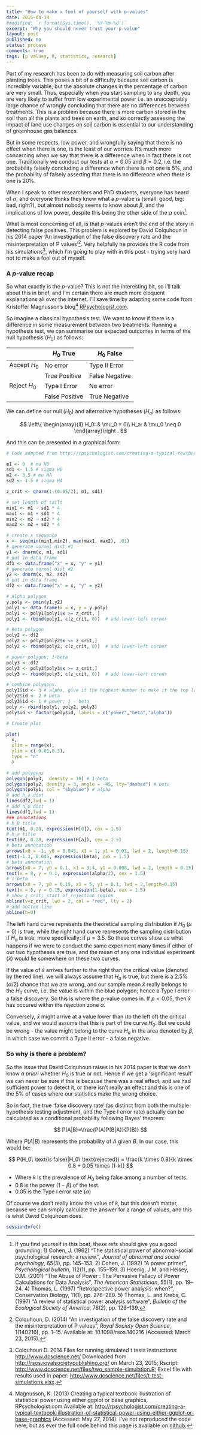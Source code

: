 ```yaml
---
title: "How to make a fool of yourself with p-values"
date: 2015-04-14
#modified: `r format(Sys.time(), '%Y-%m-%d')`
excerpt: "Why you should never trust your p-value"
layout: post
published: no
status: process
comments: true
tags: [p values, R, statistics, research]
---
```


Part of my research has been to do with measuring soil carbon after planting trees. This poses a bit of a difficulty because soil carbon is incredibly variable, but the absolute changes in the percentage of carbon are very small.
Thus, especially when you start sampling to any depth, you are very likely to suffer from low experimental power i.e. an unacceptably large chance of wrongly concluding that there are no differences between treatments.
This is a problem because there is more carbon stored in the soil than all the plants and trees on earth, and so correctly assessing the impact of land use changes on soil carbon is essential to our understanding of greenhouse gas balances.

But in some respects, low power, and wrongfully saying that there is no effect when there is one, is the least of our worries.
It's much more concerning when we say that there is a difference when in fact there is not one.
Traditionally we conduct our tests at $\alpha=0.05$ and $\beta=0.2$, i.e. the probability falsely concluding a difference when there is not one is $5\%$, and the probability of falsely asserting that there is no difference when there is one is $20\%$.

When I speak to other researchers and PhD students, everyone has heard of $\alpha$, and everyone thinks they know what a *p*-value is (small: good, big: bad, right?), but almost nobody seems to know about $\beta$, and the implications of low power, despite this being the other side of the $\alpha$ coin[^1]. 

[^1]: If you find yourself in this boat, these refs should give you a good grounding: 1) Cohen, J. (1962) “The statistical power of abnormal-social psychological research: a review.”, *Journal of abnormal and social psychology*, 65(3), pp. 145–153. 2) Cohen, J. (1992) “A power primer”, *Psychological bulletin*, 112(1), pp. 155–159. 3) Hoenig, J.M. and Heisey, D.M. (2001) “The Abuse of Power : The Pervasive Fallacy of Power Calculations for Data Analysis”, *The American Statistician*, 55(1), pp. 19–24. 4) Thomas, L. (1997) “Retrospective power analysis: when?”, Conservation Biology, 11(1), pp. 276–280. 5) Thomas, L. and Krebs, C. (1997) “A review of statistical power analysis software”, *Bulletin of the Ecological Society of America*, 78(2), pp. 128–139.

What is most concerning of all, is that *p*-values aren't the end of the story in detecting false positives. This problem is explored by David Colquhoun in his 2014 paper 'An investigation of the false discovery rate and the misinterpretation of P values'[^2]. Very helpfully he provides the R code from his simulations[^3], which I'm going to play with in this post - trying very hard not to make a fool out of myself.

[^2]: Colquhoun, D. (2014) “An investigation of the false discovery rate and the misinterpretation of P values”, *Royal Society Open Science*, 1(140216), pp. 1–15. Available at: 10.1098/rsos.140216 (Accessed: March 23, 2015).
[^3]: Colquhoun D. 2014 Files for running simulated t tests Instructions: [http://www.dcscience.net/](http://www.dcscience.net/) Downloaded from [http://rsos.royalsocietypublishing.org/](http://rsos.royalsocietypublishing.org/) on March 23, 2015; Rscript: [http://www.dcscience.net/files/two_sample-simulation.R](http://www.dcscience.net/files/ two_sample-simulation.R); Excel file with results used in paper: [http://www.dcscience.net/files/t-test-simulations.xlsx](http://www.dcscience.net/files/t-test-simulations.xlsx).

### A *p*-value recap

So what exactly is the *p*-value? This is not the interesting bit, so I'll talk about this in brief, and I'm certain there are much more eloquent explanations all over the internet. I'll save time by adapting some code from Kristoffer Magnusson's blog[^4] [RPsychologist.com](http://RPsychologist.com).

[^4]:Magnusson, K. (2013) Creating a typical textbook illustration of statistical power using either ggplot or base graphics, RPsychologist.com Available at: [http://rpsychologist.com/creating-a-typical-textbook-illustration-of-statistical-power-using-either-ggplot-or-base-graphics](http://rpsychologist.com/creating-a-typical-textbook-illustration-of-statistical-power-using-either-ggplot-or-base-graphics) (Accessed: May 27, 2014). I've not reproduced the code here, but as ever the full code behind this page is available on [github](https://github.com/ivyleavedtoadflax/ivyleavedtoadflax.github.io/tree/master/_rmd).

So imagine a classical hypothesis test.
We want to know if there is a difference in some measurement between two treatments.
Running a hypothesis test, we can summarise our expected outcomes in terms of the null hypothesis ($H_0$) as follows:

|            |$H_0$ True    |$H_0$ False  |
|------------|--------------|-------------|
|Accept $H_0$|No error      |Type II Error|
|            |True Positive |False Negative|  
|Reject $H_0$|Type I Error  |No error     |
|            |False Positive|True Negative| 


We can define our null ($H_0$) and alternative hypotheses ($H_a$) as follows:

$$
\left\{
\begin{array}{ll}  
    H_0: & \mu_0 = 0\\
    H_a:  & \mu_0 \neq 0
\end{array}\right .
$$

And this can be presented in a graphical form:

```r

# Code adapted from http://rpsychologist.com/creating-a-typical-textbook-illustration-of-statistical-power-using-either-ggplot-or-base-graphics

m1 <- 0  # mu H0
sd1 <- 1.5 # sigma H0
m2 <- 3.5 # mu HA
sd2 <- 1.5 # sigma HA

z_crit <- qnorm(1-(0.05/2), m1, sd1)

# set length of tails
min1 <- m1 - sd1 * 4
max1 <- m1 + sd1 * 4
min2 <- m2 - sd2 * 4
max2 <- m2 + sd2 * 4          

# create x sequence
x <- seq(min(min1,min2), max(max1, max2), .01)
# generate normal dist #1
y1 <- dnorm(x, m1, sd1)
# put in data frame
df1 <- data.frame("x" = x, "y" = y1)
# generate normal dist #2
y2 <- dnorm(x, m2, sd2)
# put in data frame
df2 <- data.frame("x" = x, "y" = y2)

# Alpha polygon
y.poly <- pmin(y1,y2)
poly1 <- data.frame(x = x, y = y.poly)
poly1 <- poly1[poly1$x >= z_crit, ] 
poly1 <- rbind(poly1, c(z_crit, 0))  # add lower-left corner

# Beta polygon
poly2 <- df2
poly2 <- poly2[poly2$x <= z_crit,] 
poly2 <- rbind(poly2, c(z_crit, 0))  # add lower-left corner

# power polygon; 1-beta
poly3 <- df2
poly3 <- poly3[poly3$x >= z_crit,] 
poly3 <- rbind(poly3, c(z_crit, 0))  # add lower-left corner

# combine polygons. 
poly1$id <- 3 # alpha, give it the highest number to make it the top layer
poly2$id <- 2 # beta
poly3$id <- 1 # power; 1 - beta
poly <- rbind(poly1, poly2, poly3)
poly$id <- factor(poly$id, labels = c("power","beta","alpha"))

# Create plot

plot(
  x,
  xlim = range(x), 
  ylim = c(-0.01,0.3),
  type = "n"
  )

# add polygons
polygon(poly3,  density = 10) # 1-beta
polygon(poly2, density = 3, angle = -45, lty="dashed") # beta
polygon(poly1, col = "skyblue") # alpha
# add h_a dist
lines(df2,lwd = 1)
# add h_0 dist
lines(df1,lwd = 1)
### annotations
# h_0 title
text(m1, 0.28, expression(H[0]), cex = 1.5)
# h_a title
text(m2, 0.28, expression(H[a]), cex = 1.5)
# beta annotation
arrows(x0 = -1, y0 = 0.045, x1 = 1, y1 = 0.01, lwd = 2, length=0.15)
text(-1.3, 0.045, expression(beta), cex = 1.5)
# beta annotation
arrows(x0 = 7, y0 = 0.1, x1 = 3.4, y1 = 0.008, lwd = 2, length = 0.15)
text(x = 8, y = 0.1, expression(alpha/2), cex = 1.5)
# 1-beta 
arrows(x0 = 7, y0 = 0.15, x1 = 5, y1 = 0.1, lwd = 2,length=0.15)
text(x = 8, y = 0.15, expression(1-beta), cex = 1.5)
# show z_crit; start of rejection region
abline(v=z_crit, lwd = 2, col = "red", lty = 2)
# add bottom line
abline(h=0)

```

The left hand curve represents the theoretical sampling distribution if $H_0$ ($\mu=0$) is true, while the right hand curve represents the sampling distribution if $H_a$ is true, more specifically: if $\mu=3.5$.
So these curves show us what happens if we were to conduct the same experiment many times if either of our two hypotheses are true, and the mean of any one individual experiment ($\bar{x}$) would lie somewhere on these two curves.

If the value of $\bar{x}$ arrives further to the right than the critical value (denoted by the red line), we will always assume that $H_a$ is true, but there is a $2.5\%$ ($\alpha/2$) chance that we are wrong, and our sample mean $\bar{x}$ really belongs to the $H_0$ curve, i.e. the value is within the blue polygon; hence a Type I error - a false discovery.
So this is where the *p*-value comes in.
If $p<0.05$, then $\bar{x}$ has occured within the rejection zone $\alpha$.

Conversely, $\bar{x}$ might arrive at a value lower than (to the left of) the critical value, and we would assume that this is part of the curve $H_0$.
But we could be wrong - the value might belong to the curve $H_a$ in the area denoted by $\beta$, in which case we commit a Type II error - a false negative.

### So why is there a problem?

So the issue that David Colquhoun raises in his 2014 paper is that we don't know *a priori* whether $H_0$ is true or not.
Hence if we get a 'significant result' we can never be sure if this is because there was a real effect, and we had sufficient power to detect it, or there isn't really an effect and this is one of the $5\%$ of cases where our statistics make the wrong choice.

So in fact, the true 'false discovery rate' (as distinct from both the multiple hypothesis testing adjustment, and the Type I error rate) actually can be calculated as a conditional probability following Bayes' theorem:

$$
P(A|B)=\frac{P(A)P(B|A)}{P(B)}
$$

Where $P(A|B)$ represents the probability of $A$ given $B$.
In our case, this would be:

$$
P(H_0\ \text{is false}|H_0\ \text{rejected}) = \frac{k \times 0.8}{k \times 0.8 + 0.05 \times (1-k)}
$$

* Where $k$ is the prevalence of $H_0$ being false among a number of tests.
* 0.8 is the power ($1-\beta$) of the test.
* 0.05 is the Type I error rate ($\alpha$)

Of course we don't really know the value of $k$, but this doesn't matter, because we can simply calculate the answer for a range of values, and this is what David Colquhoun does.


```r
sessionInfo()
```

